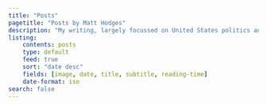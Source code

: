 ```yaml
---
title: "Posts"
pagetitle: "Posts by Matt Hodges"
description: "My writing, largely focussed on United States politics and software engineering"
listing:
    contents: posts
    type: default
    feed: true
    sort: "date desc"
    fields: [image, date, title, subtitle, reading-time]
    date-format: iso
search: false
---
```

